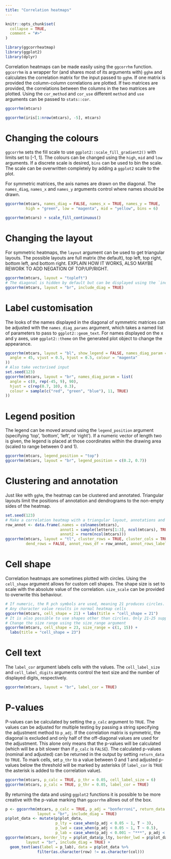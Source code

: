 ```yaml
---
title: "Correlation heatmaps"
---
```


```r
knitr::opts_chunk$set(
  collapse = TRUE,
  comment = "#>"
)
```

```r
library(ggcorrheatmap)
library(ggplot2)
library(dplyr)
```

Correlation heatmaps can be made easily using the `ggcorrhm` function. `ggcorrhm` is a wrapper for (and shares most of its arguments with) `gghm` and calculates the correlation matrix for the input passed to `gghm`. If one matrix is provided the column-column correlations are plotted. If two matrices are provided, the correlations between the columns in the two matrices are plotted. Using the `cor_method` and `cor_use` different `method` and `use` arguments can be passed to `stats::cor`.

```r
ggcorrhm(mtcars)
```

```r
ggcorrhm(iris[1:nrow(mtcars), -5], mtcars)
```

# Changing the colours

`ggcorrhm` sets the fill scale to use `ggplot2::scale_fill_gradient2()` with limits set to [-1, 1]. The colours can be changed using the `high`, `mid` and `low` arguments. If a discrete scale is desired, `bins` can be used to bin the scale. The scale can be overwritten completely by adding a `ggplot2` scale to the plot.

For symmetric matrices, the axis names are drawn on the diagonal. The `names_diag`, `names_x` and `names_y` arguments control where names should be drawn.

```r
ggcorrhm(mtcars, names_diag = FALSE, names_x = TRUE, names_y = TRUE,
         high = "green", low = "magenta", mid = "yellow", bins = 6)

ggcorrhm(mtcars) + scale_fill_continuous()
```

# Changing the layout

For symmetric heatmaps, the `layout` argument can be used to get triangular layouts. The possible layouts are full matrix (the default), top left, top right, bottom left, and bottom right. EXPLAIN HOW IT WORKS, ALSO MAYBE REWORK TO ADD NEGATION OF TOP/UP/RIGHT.

```r
ggcorrhm(mtcars, layout = "topleft")
# The diagonal is hidden by default but can be displayed using the `include_diag` argument
ggcorrhm(mtcars, layout = "br", include_diag = TRUE)
```

# Label customisation

The looks of the names displayed in the diagonal of symmetric matrices can be adjusted with the `names_diag_params` argument, which takes a named list of parameters to pass to `ggplot2::geom_text`. For names displayed on the x and y axes, use `ggplot2::theme` on the generated plot object to change the appearance.

```r
ggcorrhm(mtcars, layout = "bl", show_legend = FALSE, names_diag_param = list(
  angle = 45, vjust = 0.5, hjust = 0.5, colour = "magenta"
))
# Also take vectorised input
set.seed(123)
ggcorrhm(mtcars, layout = "br", names_diag_param = list(
  angle = c(0, rep(-45, 9), 90),
  hjust = c(rep(0.7, 10), 0.3),
  colour = sample(c("red", "green", "blue"), 11, TRUE)
))
```

# Legend position

The legend can be moved around using the `legend_position` argument (specifying 'top', 'bottom', 'left', or 'right'). If a numeric vector of length two is given, the legend is placed at those coordinates within the drawing area (scaled to range between 0 and 1).

```r
ggcorrhm(mtcars, legend_position = "top")
ggcorrhm(mtcars, layout = "br", legend_position = c(0.2, 0.7))
```

# Clustering and annotation

Just like with `gghm`, the heatmap can be clustered and annotated. Triangular layouts limit the positions of annotation and dendrograms to the non-empty sides of the heatmap.

```r
set.seed(123)
# Make a correlation heatmap with a triangular layout, annotations and clustering
row_annot <- data.frame(.names = colnames(mtcars),
                        annot1 = sample(letters[1:3], ncol(mtcars), TRUE),
                        annot2 = rnorm(ncol(mtcars)))
ggcorrhm(mtcars, layout = "tl", cluster_rows = TRUE, cluster_cols = TRUE,
         dend_rows = FALSE, annot_rows_df = row_annot, annot_rows_label_side = "top")
```

# Cell shape

Correlation heatmaps are sometimes plotted with circles. Using the `cell_shape` argument allows for custom cell shapes. The shape size is set to scale with the absolute value of the correlation. `size_scale` can be provided to overwrite this behaviour. 

```r
# If numeric, the R pch symbols are used, meaning 21 produces circles.
# Any character value results in normal heatmap cells
ggcorrhm(mtcars, cell_shape = 21) + labs(title = "cell_shape = 21")
# It is also possible to use shapes other than circles. Only 21-25 support filling.
# Change the size range using the size_range argument
ggcorrhm(mtcars, cell_shape = 23, size_range = c(1, 15)) +
  labs(title = "cell_shape = 23")
```

# Cell text

The `label_cor` argument labels cells with the values. The `cell_label_size` and `cell_label_digits` arguments control the text size and the number of displayed digits, respectively.

```r
ggcorrhm(mtcars, layout = "br", label_cor = TRUE)
```

# P-values

P-values can be calculated by setting the `p_calc` argument to `TRUE`. The values can be adjusted for multiple testing by passing a string specifying the adjustment method to `p_adj`. If the correlation matrix is symmetric, the diagonal is excluded and only half of the off-diagonal values are used for the adjustment. This alone only means that the p-values will be calculated (which will be a bit slower than if `p_calc` is `FALSE`). The calculated p-values (nominal and adjusted) can be returned in the output by setting `return_data` to `TRUE`. To mark cells, set `p_thr` to a value between 0 and 1 and adjusted p-values below the threshold will be marked by asterisks (if `label_cor` is `TRUE` the asterisk is added to the correlation value). 

```r
ggcorrhm(mtcars, p_calc = TRUE, p_thr = 0.05, cell_label_size = 6)
ggcorrhm(mtcars, p_calc = TRUE, p_thr = 0.05, label_cor = TRUE)
```

By returning the data and using `ggplot2` functions it is possible to be more creative with the p-value marking than `ggcorrhm` allows out of the box.

```r
p <- ggcorrhm(mtcars, p_calc = TRUE, p_adj = "bonferroni", return_data = TRUE,
              layout = "br", include_diag = TRUE)
p$plot_data <- mutate(p$plot_data,
                      p_lty = case_when(p_adj < 0.05 ~ 1, T ~ 3),
                      p_lwd = case_when(p_adj < 0.05 ~ 1, T ~ 0.5),
                      p_lab = case_when(p_adj < 0.001 ~ "***", p_adj < 0.01 ~ "**", p_adj < 0.05 ~ "*", T ~ ""))
ggcorrhm(mtcars, border_lty = p$plot_data$p_lty, border_lwd = p$plot_data$p_lwd,
         layout = "br", include_diag = TRUE) +
  geom_text(aes(label = p_lab), data = p$plot_data %>%
              filter(as.character(row) != as.character(col)))
```

